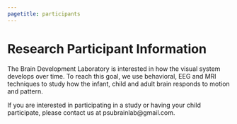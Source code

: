 ```yaml
---
pagetitle: participants
---
```


# Research Participant Information

The Brain Development Laboratory is interested in how the visual system develops over time. To reach this goal, we use behavioral, EEG and MRI techniques to study how the infant, child and adult brain responds to motion and pattern.

If you are interested in participating in a study or having your child participate, please contact us at psubrainlab@gmail.com.

<!-- ## EEG Studies -->

<!-- EEG (Electroencephalogram) is a technique which allows the electrical signals in the brain to be recorded. In these studies we are recording the brain activity while the participants watch images on a computer monitor. The studies at our lab take approximately 1 hour.  -->

<!-- - We do not have an active study at this time -->

<!-- ## Behavioral Studies -->

<!-- ### Individual Differences in Motion Perceiption -->
<!-- In this study, participants will view black and white stripes and have to make a determination about what they see. In addition, participants will also complete some questionnaires. -->

<!-- Recruitment for this study takes place through the [Psychology Subject Pool](http://pennstate.sona-systems.com/) for students for Psych 100 and Psych 105. -->

<!-- ### Symmetry Sorting Study   -->
<!-- We are studying how the brain perceives symmetry in two-dimensions. Participants view a series of images and group them into similar categories. -->

<!-- - We do not have an active study at this time. -->

<!-- ### Detection of Optic Flow -->

<!-- In this study, participants view two images side by side on a computer screen and have to choose which one has coherent motion.  -->

<!-- - We do not have an active study at this time -->

<!-- ## MRI Studies -->
<!-- Functional Magnetic Resonance Imaging (fMRI) provides information about blood flow in the brain. This technique allows us to determine the areas of the brain that are active while viewing a particular stimuli.   -->

<!-- - We do not have an active study at this time.  -->
